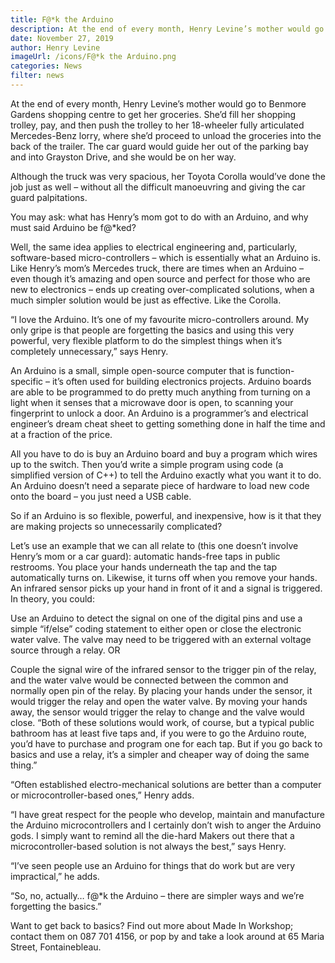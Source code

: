```yaml
---
title: F@*k the Arduino
description: At the end of every month, Henry Levine’s mother would go to Benmore Gardens shopping centre to get her groceries. She’d fill her shopping trolley, pay, and then push the trolley to her 18-wheeler fully articulated Mercedes-Benz lorry, where she’d proceed to unload the groceries into the back of the trailer. The car guard would guide her out of the parking bay and into Grayston Drive, and she would be on her way.
date: November 27, 2019
author: Henry Levine
imageUrl: /icons/F@*k the Arduino.png
categories: News
filter: news
---
```


At the end of every month, Henry Levine’s mother would go to Benmore Gardens shopping centre to get her groceries.  She’d fill her shopping trolley, pay, and then push the trolley to her 18-wheeler fully articulated Mercedes-Benz lorry, where she’d proceed to unload the groceries into the back of the trailer. The car guard would guide her out of the parking bay and into Grayston Drive, and she would be on her way.

 

Although the truck was very spacious, her Toyota Corolla would’ve done the job just as well – without all the difficult manoeuvring and giving the car guard palpitations.

 

You may ask: what has Henry’s mom got to do with an Arduino, and why must said Arduino be f@*ked?

 

Well, the same idea applies to electrical engineering and, particularly, software-based micro-controllers – which is essentially what an Arduino is. Like Henry’s mom’s Mercedes truck, there are times when an Arduino – even though it’s amazing and open source and perfect for those who are new to electronics – ends up creating over-complicated solutions, when a much simpler solution would be just as effective. Like the Corolla.


“I love the Arduino. It’s one of my favourite micro-controllers around. My only gripe is that people are forgetting the basics and using this very powerful, very flexible platform to do the simplest things when it’s completely unnecessary,” says Henry.

An Arduino is a small, simple open-source computer that is function-specific – it’s often used for building electronics projects. Arduino boards are able to be programmed to do pretty much anything from turning on a light when it senses that a microwave door is open, to scanning your fingerprint to unlock a door. An Arduino is a programmer’s and electrical engineer’s dream cheat sheet to getting something done in half the time and at a fraction of the price.

All you have to do is buy an Arduino board and buy a program which wires up to the switch. Then you’d write a simple program using code (a simplified version of C++) to tell the Arduino exactly what you want it to do. An Arduino doesn’t need a separate piece of hardware to load new code onto the board – you just need a USB cable.

So if an Arduino is so flexible, powerful, and inexpensive, how is it that they are making projects so unnecessarily complicated?


Let’s use an example that we can all relate to (this one doesn’t involve Henry’s mom or a car guard): automatic hands-free taps in public restrooms. You place your hands underneath the tap and the tap automatically turns on. Likewise, it turns off when you remove your hands. An infrared sensor picks up your hand in front of it and a signal is triggered. In theory, you could:

Use an Arduino to detect the signal on one of the digital pins and use a simple “if/else” coding statement to either open or close the electronic water valve. The valve may need to be triggered with an external voltage source through a relay.
OR

Couple the signal wire of the infrared sensor to the trigger pin of the relay, and the water valve would be connected between the common and normally open pin of the relay. By placing your hands under the sensor, it would trigger the relay and open the water valve. By moving your hands away, the sensor would trigger the relay to change and the valve would close.
“Both of these solutions would work, of course, but a typical public bathroom has at least five taps and, if you were to go the Arduino route, you’d have to purchase and program one for each tap. But if you go back to basics and use a relay, it’s a simpler and cheaper way of doing the same thing.”

“Often established electro-mechanical solutions are better than a computer or microcontroller-based ones,” Henry adds.

“I have great respect for the people who develop, maintain and manufacture the Arduino microcontrollers and I certainly don’t wish to anger the Arduino gods. I simply want to remind all the die-hard Makers out there that a microcontroller-based solution is not always the best,” says Henry.


“I’ve seen people use an Arduino for things that do work but are very impractical,” he adds.

“So, no, actually… f@*k the Arduino – there are simpler ways and we’re forgetting the basics.”

Want to get back to basics? Find out more about Made In Workshop; contact them on 087 701 4156, or pop by and take a look around at 65 Maria Street, Fontainebleau.